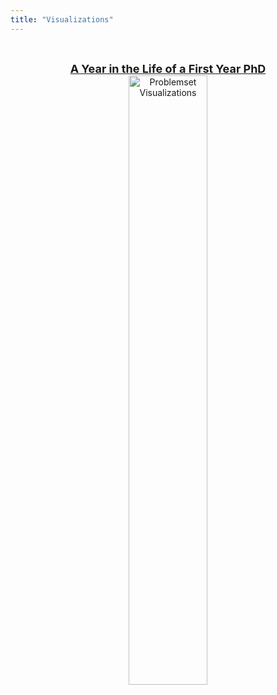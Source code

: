 ```yaml
---
title: "Visualizations"
---
```


&nbsp;

<center>
[<font size="4">**A Year in the Life of a First Year PhD**</font> 
![Problemset Visualizations](files/hw_wc.png){ width=50% }](problemsets.html)
</center>